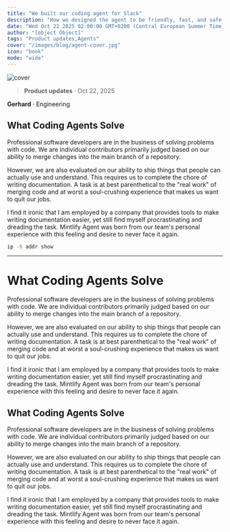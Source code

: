 ```yaml
---
title: "We built our coding agent for Slack"
description: "How we designed the agent to be friendly, fast, and safe."
date: "Wed Oct 22 2025 02:00:00 GMT+0200 (Central European Summer Time)"
author: "[object Object]"
tags: "Product updates,Agents"
cover: "/images/blog/agent-cover.jpg"
icon: "book"
mode: "wide"
---
```


![cover](/images/yak-shaving.webp)

> **Product updates** · Oct 22, 2025

**Gerhard** · Engineering

## What Coding Agents Solve

Professional software developers are in the business of solving problems with code. We are individual contributors primarily judged based on our ability to merge changes into the main branch of a repository.

However, we are also evaluated on our ability to ship things that people can actually use and understand. This requires us to complete the chore of writing documentation. A task is at best parenthetical to the "real work" of merging code and at worst a soul-crushing experience that makes us want to quit our jobs.

I find it ironic that I am employed by a company that provides tools to make writing documentation easier, yet still find myself procrastinating and dreading the task. Mintlify Agent was born from our team's personal experience with this feeling and desire to never face it again.

```bash
ip -6 addr show
```

---

# What Coding Agents Solve

Professional software developers are in the business of solving problems with code. We are individual contributors primarily judged based on our ability to merge changes into the main branch of a repository.

However, we are also evaluated on our ability to ship things that people can actually use and understand. This requires us to complete the chore of writing documentation. A task is at best parenthetical to the "real work" of merging code and at worst a soul-crushing experience that makes us want to quit our jobs.

I find it ironic that I am employed by a company that provides tools to make writing documentation easier, yet still find myself procrastinating and dreading the task. Mintlify Agent was born from our team's personal experience with this feeling and desire to never face it again.

## What Coding Agents Solve

Professional software developers are in the business of solving problems with code. We are individual contributors primarily judged based on our ability to merge changes into the main branch of a repository.

However, we are also evaluated on our ability to ship things that people can actually use and understand. This requires us to complete the chore of writing documentation. A task is at best parenthetical to the "real work" of merging code and at worst a soul-crushing experience that makes us want to quit our jobs.

I find it ironic that I am employed by a company that provides tools to make writing documentation easier, yet still find myself procrastinating and dreading the task. Mintlify Agent was born from our team's personal experience with this feeling and desire to never face it again.